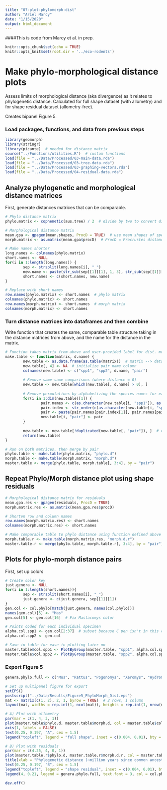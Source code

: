 ```yaml
---
title: "07-plot-phylomorph-dist"
author: "Ariel Marcy"
date: "1/15/2020"
output: html_document
---
```


####This is code from Marcy et al. in prep.


```r
knitr::opts_chunk$set(echo = TRUE)
knitr::opts_knit$set(root.dir = '../eco-rodents')
```

# Make phylo-morphological distance plots
Assess limits of morphological distance (aka divergence) as it relates to phylogenetic distance. Calculated for full shape dataset (with allometry) and for shape residual dataset (allometry-free).

Creates bipanel Figure 5.

### Load packages, functions, and data from previous steps
```r
library(geomorph)
library(stringr)
library(picante)  # needed for distance matrix
source("../Functions/utilities.R")  # custom functions
load(file = "../Data/Processed/03-main-data.rda")
load(file = "../Data/Processed/03-tree-data.rda")
load(file = "../Data/Processed/03-graphing-vectors.rda")
load(file = "../Data/Processed/04-residual-data.rda")
```

## Analyze phylogenetic and morphological distance matrices
First, generate distances matrices that can be comparable.
```r
# Phylo distance matrix
phylo.matrix <- cophenetic(aus.tree) / 2  # divide by two to convert distance to millions of years since Last Common Ancestor

# Morphological distance matrix
mean.gpa <- gpagen(mean.shapes, ProcD = TRUE)  # use mean shapes of species
morph.matrix <- as.matrix(mean.gpa$procD)  # ProcD = Procrustes distance

# Make names shorter
long.names <- colnames(phylo.matrix)
short.names <- NULL 
for(i in 1:length(long.names)) {
        sep <- strsplit(long.names[i], "_")
        new.name <- paste(str_sub(sep[[1]][1], 1, 3), str_sub(sep[[1]][2], 1, 3), sep = "_")
        short.names <- c(short.names, new.name)
}

# Replace with short names
row.names(phylo.matrix) <- short.names  # phylo matrix
colnames(phylo.matrix) <- short.names
row.names(morph.matrix) <- short.names  # morph matrix
colnames(morph.matrix) <- short.names
```

### Turn distance matrices into dataframes and then combine
Write function that creates the same, comparable table structure taking in the distance matrices from above, and the name for the distance in the matrix.
```r
# Function takes matrix from above and user-provided label for dist. measured
make.table <- function(matrix, d.name) {
        new.table <- as.data.frame(as.table(matrix))  # matrix --> dataframe
        new.table[, 4] <- NA  # initialize pair name column
        colnames(new.table) <- c("spp1", "spp2", d.name, "pair")
        
        # Remove same-same comparisons (where distance = 0)
        new.table <- new.table[which(new.table[, d.name] > 0), ]
        
        # Remove permutations by alphabetizing the species names for each pair
        for(i in 1:dim(new.table)[1]) {
                pair.names <- c(as.character(new.table[i, "spp1"]), as.character(new.table[i, "spp2"]))
                pair.index <- str_order(c(as.character(new.table[i, "spp1"]), as.character(new.table[i, "spp2"])))
                pair <- paste(pair.names[pair.index[1]], pair.names[pair.index[2]], sep = "-")  # pair names in alpha order
                new.table[i, "pair"] <- pair
        }
        
        new.table <- new.table[!duplicated(new.table[, "pair"]), ]  # only unique pair combinations
        return(new.table)
}

# Run on both matrices, then merge by pair
phylo.table <- make.table(phylo.matrix, "phylo.d")
morph.table <- make.table(morph.matrix, "morph.d")
master.table <- merge(phylo.table, morph.table[, 3:4], by = "pair")
```

## Repeat Phylo/Morph distance plot using shape residuals
```r
# Morphological distance matrix for residuals
mean.gpa.res <- gpagen(residuals, ProcD = TRUE)
morph.matrix.res <- as.matrix(mean.gpa.res$procD)

# Shorten row and column names
row.names(morph.matrix.res) <- short.names
colnames(morph.matrix.res) <- short.names

# Make comparable table to phylo distance using function defined above
morph.table.r <- make.table(morph.matrix.res, "morph.d.r")
master.table.r <- merge(phylo.table, morph.table.r[, 3:4], by = "pair")
```

## Plots for phylo-morph distance pairs
First, set up colors
```r
# Create color key
just.genera <- NULL
for(i in 1:length(short.names)){
        sep <- strsplit(short.names[i], "_")
        just.genera <- c(just.genera, sep[[1]][1])
}
gen.col <- col.phylo[match(just.genera, names(col.phylo))]
names(gen.col)[5] <- "Mas"
gen.col[5] <- gen.col[16]  # Fix Mastacomys color

# Points coded for each individual specimen
alpha.col.spp1 <- gen.col[2:37]  # subset because C pen isn't in this col
alpha.col.spp2 <- gen.col

# Save in table for ease in plotting later on
master.table$col.spp1 <- PlotByGroup(master.table, "spp1", alpha.col.spp1)
master.table$col.spp2 <- PlotByGroup(master.table, "spp2", alpha.col.spp2)
```

### Export Figure 5
```r
genera.phylo.full <- c("Mus", "Rattus", "Pogonomys", "Xeromys", "Hydromys", "Notomys", "Pseudomys", "Zyzomys", "Leggadina", "Uromys", "Melomys", "Leporillus", "Mesembriomys", "Conilurus")

# Set up multipanel figure for export
setEPS()
postscript("../Data/Results/Figure5_PhyloMorph_Dist.eps")
mat <- matrix(c(1, 2), 2, 1, byrow = TRUE)  # 2 rows, 1 column
layout(mat, widths = rep.int(1, ncol(mat)), heights = rep.int(1, nrow(mat))) 

# A) Plot with allometry
par(mar = c(1, 4, 3, 1))
plot(master.table$phylo.d, master.table$morph.d, col = master.table$col.spp1, bg = master.table$col.spp2, pch = 21, xaxt = 'n', ylim = c(0.01, 0.205), ylab = "Morph. distance")
axis(1, labels = FALSE)
text(0.25, 0.197, "A", cex = 1.5)
legend("topleft", legend = "full shape", inset = c(0.004, 0.01), bty = "n")

# B) Plot with residuals
par(mar = c(4.25, 4, 0, 1))
plot(master.table.r$phylo.d, master.table.r$morph.d.r, col = master.table$col.spp1, bg = master.table$col.spp2, pch = 21, ylim = c(0.01, 0.205), xlab = "", ylab = "Morph. distance")
title(xlab = "Phylogenetic distance (~million years since common ancestor)", line = 2.3)
text(0.25, 0.197, "B", cex = 1.5)
legend("topleft", legend = "shape residual", inset = c(0.004, 0.01), bty = "n")
legend(4, 0.21, legend = genera.phylo.full, text.font = 3, col = col.phylo, pch = 16, cex = 0.65, pt.cex = 0.7, ncol = 5, x.intersp = 0.8, text.width = 1.2, bty = "n", inset = c(0.12, 0))

dev.off()
```